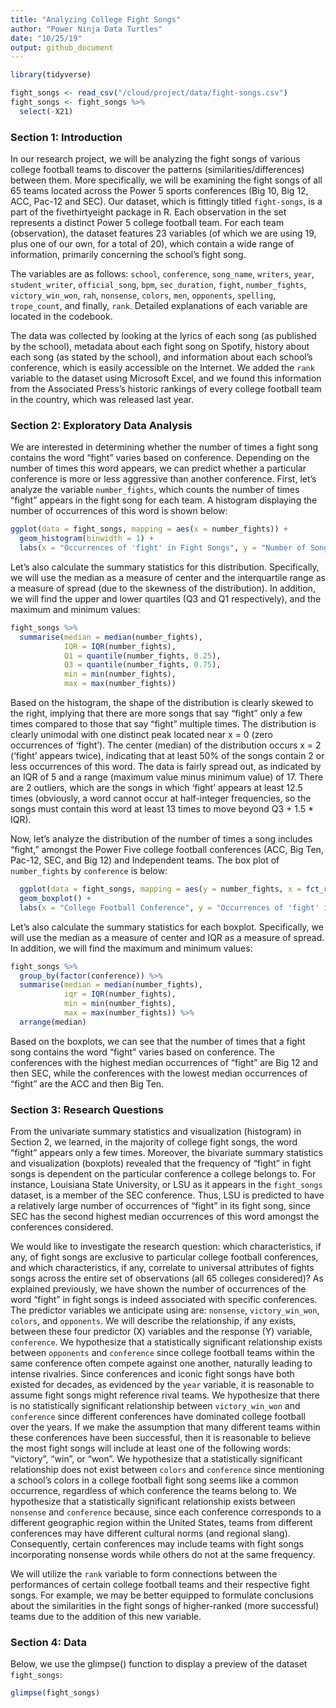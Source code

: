```yaml
---
title: "Analyzing College Fight Songs"
author: "Power Ninja Data Turtles"
date: "10/25/19"
output: github_document
---
```


```r
library(tidyverse)

fight_songs <- read_csv("/cloud/project/data/fight-songs.csv")
fight_songs <- fight_songs %>%
  select(-X21)
```

### Section 1: Introduction

In our research project, we will be analyzing the fight songs of various college football teams to discover the patterns (similarities/differences) between them. More specifically, we will be examining the fight songs of all 65 teams located across the Power 5 sports conferences (Big 10, Big 12, ACC, Pac-12 and SEC). Our dataset, which is fittingly titled `fight-songs`, is a part of the fivethirtyeight package in R. Each observation in the set represents a distinct Power 5 college football team. For each team (observation), the dataset features 23 variables (of which we are using 19, plus one of our own, for a total of 20), which contain a wide range of information, primarily concerning the school’s fight song. 
  
The variables are as follows: `school`, `conference`, `song_name`, `writers`, `year`, `student_writer`, `official_song`, `bpm`, `sec_duration`, `fight`, `number_fights`, `victory_win_won`, `rah`, `nonsense`, `colors`, `men`, `opponents`, `spelling`, `trope_count`, and finally, `rank`. Detailed explanations of each variable are located in the codebook.
  
The data was collected by looking at the lyrics of each song (as published by the school), metadata about each fight song on Spotify, history about each song (as stated by the school), and information about each school’s conference, which is easily accessible on the Internet. We added the `rank` variable to the dataset using Microsoft Excel, and we found this information from the Associated Press’s historic rankings of every college football team in the country, which was released last year.
  
### Section 2: Exploratory Data Analysis

We are interested in determining whether the number of times a fight song contains the word "fight" varies based on conference. Depending on the number of times this word appears, we can predict whether a particular conference is more or less aggressive than another conference. First, let's analyze the variable `number_fights`, which counts the number of times "fight" appears in the fight song for each team. A histogram displaying the number of occurrences of this word is shown below:

```r
ggplot(data = fight_songs, mapping = aes(x = number_fights)) + 
  geom_histogram(binwidth = 1) + 
  labs(x = "Occurrences of 'fight' in Fight Songs", y = "Number of Songs", title = "Number of Occurrences of 'fight'")
```

Let's also calculate the summary statistics for this distribution. Specifically, we will use the median as a measure of center and the interquartile range as a measure of spread (due to the skewness of the distribution). In addition, we will find the upper and lower quartiles (Q3 and Q1 respectively), and the maximum and minimum values:

```r
fight_songs %>%
  summarise(median = median(number_fights), 
            IQR = IQR(number_fights), 
            Q1 = quantile(number_fights, 0.25), 
            Q3 = quantile(number_fights, 0.75), 
            min = min(number_fights), 
            max = max(number_fights))
```

Based on the histogram, the shape of the distribution is clearly skewed to the right, implying that there are more songs that say "fight" only a few times compared to those that say "fight" multiple times. The distribution is clearly unimodal with one distinct peak located near x = 0 (zero occurrences of 'fight'). The center (median) of the distribution occurs x = 2 ('fight' appears twice), indicating that at least 50% of the songs contain 2 or less occurrences of this word. The data is fairly spread out, as indicated by an IQR of 5 and a range (maximum value minus minimum value) of 17. There are 2 outliers, which are the songs in which 'fight' appears at least 12.5 times (obviously, a word cannot occur at half-integer frequencies, so the songs must contain this word at least 13 times to move beyond Q3 + 1.5 * IQR).

Now, let's analyze the distribution of the number of times a song includes "fight," amongst the Power Five college football conferences (ACC, Big Ten, Pac-12, SEC, and Big 12) and Independent teams. The box plot of `number_fights` by `conference` is below:

```r
  ggplot(data = fight_songs, mapping = aes(y = number_fights, x = fct_reorder(factor(conference), number_fights))) +
  geom_boxplot() +
  labs(x = "College Football Conference", y = "Occurrences of 'fight' in Fight Songs", title = "Distribution of Occurrences of 'fight' in Fight Songs by College Conferences")
```

Let's also calculate the summary statistics for each boxplot. Specifically, we will use the median as a measure of center and IQR as a measure of spread. In addition, we will find the maximum and minimum values:

```r
fight_songs %>%
  group_by(factor(conference)) %>%
  summarise(median = median(number_fights), 
            iqr = IQR(number_fights), 
            min = min(number_fights), 
            max = max(number_fights)) %>%
  arrange(median)
```

Based on the boxplots, we can see that the number of times that a fight song contains the word "fight" varies based on conference. The conferences with the highest median occurrences of "fight" are Big 12 and then SEC, while the conferences with the lowest median occurrences of "fight" are the ACC and then Big Ten.

### Section 3: Research Questions

From the univariate summary statistics and visualization (histogram) in Section 2, we learned, in the majority of college fight songs, the word "fight" appears only a few times. Moreover, the bivariate summary statistics and visualization (boxplots) revealed that the frequency of "fight" in fight songs is dependent on the particular conference a college belongs to. For instance, Louisiana State University, or LSU as it appears in the `fight_songs` dataset, is a member of the SEC conference. Thus, LSU is predicted to have a relatively large number of occurrences of "fight" in its fight song, since SEC has the second highest median occurrences of this word amongst the conferences considered.

We would like to investigate the research question: which characteristics, if any, of fight songs are exclusive to particular college football conferences, and which characteristics, if any, correlate to universal attributes of fights songs across the entire set of observations (all 65 colleges considered)? As explained previously, we have shown the number of occurrences of the word "fight" in fight songs is indeed associated with specific conferences. The predictor variables we anticipate using are: `nonsense`, `victory_win_won`, `colors`, and `opponents`. We will describe the relationship, if any exists, between these four predictor (X) variables and the response (Y) variable, `conference`. We hypothesize that a statistically significant relationship exists between `opponents` and `conference` since college football teams within the same conference often compete against one another, naturally leading to intense rivalries. Since conferences and iconic fight songs have both existed for decades, as evidenced by the `year` variable, it is reasonable to assume fight songs might reference rival teams. We hypothesize that there is no statistically significant relationship between `victory_win_won` and `conference` since different conferences have dominated college football over the years. If we make the assumption that many different teams within these conferences have been successful, then it is reasonable to believe the most fight songs will include at least one of the following words: "victory", "win", or "won". We hypothesize that a statistically significant relationship does not exist between `colors` and `conference` since mentioning a school's colors in a college football fight song seems like a common occurrence, regardless of which conference the teams belong to. We hypothesize that a statistically significant relationship exists between `nonsense` and `conference` because, since each conference corresponds to a different geographic region within the United States, teams from different conferences may have different cultural norms (and regional slang). Consequently, certain conferences may include teams with fight songs incorporating nonsense words while others do not at the same frequency. 

We will utilize the `rank` variable to form connections between the performances of certain college football teams and their respective fight songs. For example, we may be better equipped to formulate conclusions about the similarities in the fight songs of higher-ranked (more successful) teams due to the addition of this new variable.

### Section 4: Data

Below, we use the glimpse() function to display a preview of the dataset `fight_songs`:

```r
glimpse(fight_songs)
```
